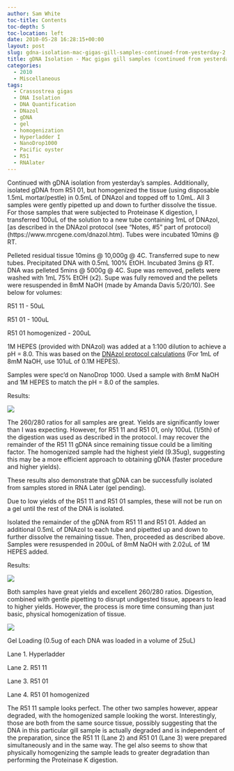 ```yaml
---
author: Sam White
toc-title: Contents
toc-depth: 5
toc-location: left
date: 2010-05-28 16:28:15+00:00
layout: post
slug: gdna-isolation-mac-gigas-gill-samples-continued-from-yesterday-2
title: gDNA Isolation - Mac gigas gill samples (continued from yesterday)
categories:
  - 2010
  - Miscellaneous
tags:
  - Crassostrea gigas
  - DNA Isolation
  - DNA Quantification
  - DNazol
  - gDNA
  - gel
  - homogenization
  - Hyperladder I
  - NanoDrop1000
  - Pacific oyster
  - R51
  - RNAlater
---
```


Continued with gDNA isolation from yesterday's samples. Additionally, isolated gDNA from R51 01, but homogenized the tissue (using disposable 1.5mL mortar/pestle) in 0.5mL of DNAzol and topped off to 1.0mL. All 3 samples were gently pipetted up and down to further dissolve the tissue. For those samples that were subjected to Proteinase K digestion, I transferred 100uL of the solution to a new tube containing 1mL of DNAzol, [as described in the DNAzol protocol (see "Notes, #5" part of protocol)(https://www.mrcgene.com/dnazol.htm). Tubes were incubated 10mins @ RT.

Pelleted residual tissue 10mins @ 10,000g @ 4C. Transferred supe to new tubes. Precipitated DNA with 0.5mL 100% EtOH. Incubated 3mins @ RT. DNA was pelleted 5mins @ 5000g @ 4C. Supe was removed, pellets were washed with 1mL 75% EtOH (x2). Supe was fully removed and the pellets were resuspended in 8mM NaOH (made by Amanda Davis 5/20/10). See below for volumes:

R51 11 - 50uL

R51 01 - 100uL

R51 01 homogenized - 200uL

1M HEPES (provided with DNAzol) was added at a 1:100 dilution to achieve a pH = 8.0. This was based on the [DNAzol protocol calculations](https://www.mrcgene.com/dnazol.htm) (For 1mL of 8mM NaOH, use 101uL of 0.1M HEPES).

Samples were spec'd on NanoDrop 1000. Used a sample with 8mM NaOH and 1M HEPES to match the pH = 8.0 of the samples.

Results:

![](https://eagle.fish.washington.edu/Arabidopsis/20100528%20gDNA-01.JPG)

The 260/280 ratios for all samples are great. Yields are significantly lower than I was expecting. However, for R51 11 and R51 01, only 100uL (1/5th) of the digestion was used as described in the protocol. I may recover the remainder of the R51 11 gDNA since remaining tissue could be a limiting factor. The homogenized sample had the highest yield (9.35ug), suggesting this may be a more efficient approach to obtaining gDNA (faster procedure and higher yields).

These results also demonstrate that gDNA can be successfully isolated from samples stored in RNA Later (gel pending).

Due to low yields of the R51 11 and R51 01 samples, these will not be run on a gel until the rest of the DNA is isolated.

Isolated the remainder of the gDNA from R51 11 and R51 01. Added an additional 0.5mL of DNAzol to each tube and pipetted up and down to further dissolve the remaining tissue. Then, proceeded as described above. Samples were resuspended in 200uL of 8mM NaOH with 2.02uL of 1M HEPES added.

Results:

![](https://eagle.fish.washington.edu/Arabidopsis/20100528%20gDNA-02.JPG)

Both samples have great yields and excellent 260/280 ratios. Digestion, combined with gentle pipetting to disrupt undigested tissue, appears to lead to higher yields. However, the process is more time consuming than just basic, physical homogenization of tissue.

![](https://eagle.fish.washington.edu/Arabidopsis/20100601-01.jpg)

Gel Loading (0.5ug of each DNA was loaded in a volume of 25uL)

Lane 1. Hyperladder

Lane 2. R51 11

Lane 3. R51 01

Lane 4. R51 01 homogenized

The R51 11 sample looks perfect. The other two samples however, appear degraded, with the homogenized sample looking the worst. Interestingly, those are both from the same source tissue, possibly suggesting that the DNA in this particular gill sample is actually degraded and is independent of the preparation, since the R51 11 (Lane 2) and R51 01 (Lane 3) were prepared simultaneously and in the same way. The gel also seems to show that physically homogenizing the sample leads to greater degradation than performing the Proteinase K digestion.
